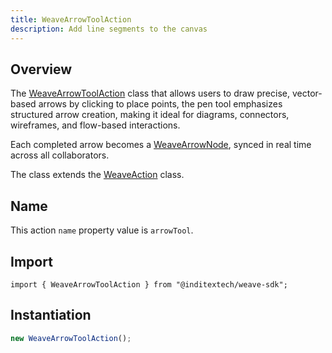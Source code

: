 ```yaml
---
title: WeaveArrowToolAction
description: Add line segments to the canvas
---
```



## Overview

The [WeaveArrowToolAction](https://github.com/InditexTech/weavejs/blob/main/code/packages/sdk/src/actions/arrow-tool/arrow-tool.ts)
class that allows users to draw precise, vector-based arrows by clicking to place
points, the pen tool emphasizes structured arrow creation, making it ideal for diagrams, connectors,
wireframes, and flow-based interactions.

Each completed arrow becomes a [WeaveArrowNode](/docs/sdk/api-reference/nodes/arrow),
synced in real time across all collaborators.

The class extends the [WeaveAction](/docs/sdk/api-reference/actions/action) class.

## Name

This action `name` property value is `arrowTool`.

## Import

```shell
import { WeaveArrowToolAction } from "@inditextech/weave-sdk";
```

## Instantiation

```ts
new WeaveArrowToolAction();
```

